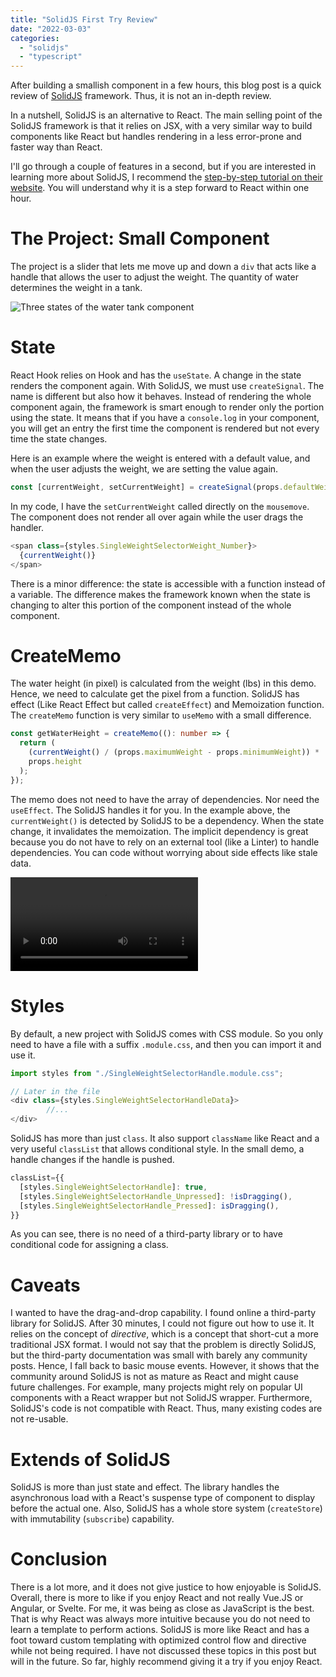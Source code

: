 ```yaml
---
title: "SolidJS First Try Review"
date: "2022-03-03"
categories:
  - "solidjs"
  - "typescript"
---
```


After building a smallish component in a few hours, this blog post is a quick review of [SolidJS](https://www.solidjs.com/) framework. Thus, it is not an in-depth review.

In a nutshell, SolidJS is an alternative to React. The main selling point of the SolidJS framework is that it relies on JSX, with a very similar way to build components like React but handles rendering in a less error-prone and faster way than React.

I'll go through a couple of features in a second, but if you are interested in learning more about SolidJS, I recommend the [step-by-step tutorial on their website](https://www.solidjs.com/tutorial/introduction_basics). You will understand why it is a step forward to React within one hour.

# The Project: Small Component
The project is a slider that lets me move up and down a `div` that acts like a handle that allows the user to adjust the weight. The quantity of water determines the weight in a tank.

![Three states of the water tank component](./images/WaterTankWeightControlInSolidJS.png)


# State
React Hook relies on Hook and has the `useState`. A change in the state renders the component again. With SolidJS, we must use `createSignal`. The name is different but also how it behaves. Instead of rendering the whole component again, the framework is smart enough to render only the portion using the state. It means that if you have a `console.log` in your component, you will get an entry the first time the component is rendered but not every time the state changes.

Here is an example where the weight is entered with a default value, and when the user adjusts the weight, we are setting the value again.

```typescript
const [currentWeight, setCurrentWeight] = createSignal(props.defaultWeight);
```

In my code, I have the `setCurrentWeight` called directly on the `mousemove`. The component does not render all over again while the user drags the handler. 

```typescript {2}
<span class={styles.SingleWeightSelectorWeight_Number}>
  {currentWeight()}
</span>
```
There is a minor difference: the state is accessible with a function instead of a variable. The difference makes the framework known when the state is changing to alter this portion of the component instead of the whole component.

# CreateMemo
The water height (in pixel) is calculated from the weight (lbs) in this demo. Hence, we need to calculate get the pixel from a function. SolidJS has effect (Like React Effect but called `createEffect`) and Memoization function. The `createMemo` function is very similar to `useMemo` with a small difference.

```typescript
const getWaterHeight = createMemo((): number => {
  return (
    (currentWeight() / (props.maximumWeight - props.minimumWeight)) *
    props.height
  );
});
```
The memo does not need to have the array of dependencies. Nor need the `useEffect`. The SolidJS handles it for you. In the example above, the `currentWeight()` is detected by SolidJS to be a dependency. When the state change, it invalidates the memoization. The implicit dependency is great because you do not have to rely on an external tool (like a Linter) to handle dependencies. You can code without worrying about side effects like stale data.

![](./images/WaterTankAnimation.mp4)

# Styles
By default, a new project with SolidJS comes with CSS module. So you only need to have a file with a suffix `.module.css`, and then you can import it and use it.

```typescript
import styles from "./SingleWeightSelectorHandle.module.css";

// Later in the file
<div class={styles.SingleWeightSelectorHandleData}>
        //...
</div>
```
SolidJS has more than just `class`. It also support `className` like React and a very useful `classList` that allows conditional style. In the small demo, a handle changes if the handle is pushed.

```typescript
classList={{
  [styles.SingleWeightSelectorHandle]: true,
  [styles.SingleWeightSelectorHandle_Unpressed]: !isDragging(),
  [styles.SingleWeightSelectorHandle_Pressed]: isDragging(),
}}
```
As you can see, there is no need of a third-party library or to have conditional code for assigning a class.

# Caveats
I wanted to have the drag-and-drop capability. I found online a third-party library for SolidJS. After 30 minutes, I could not figure out how to use it. It relies on the concept of _directive_, which is a concept that short-cut a more traditional JSX format. I would not say that the problem is directly SolidJS, but the third-party documentation was small with barely any community posts. Hence, I fall back to basic mouse events. However, it shows that the community around SolidJS is not as mature as React and might cause future challenges. For example, many projects might rely on popular UI components with a React wrapper but not SolidJS wrapper. Furthermore, SolidJS's code is not compatible with React. Thus, many existing codes are not re-usable.

# Extends of SolidJS
SolidJS is more than just state and effect. The library handles the asynchronous load with a React's suspense type of component to display before the actual one. Also, SolidJS has a whole store system (`createStore`) with immutability (`subscribe`) capability.

# Conclusion
There is a lot more, and it does not give justice to how enjoyable is SolidJS. Overall, there is more to like if you enjoy React and not really Vue.JS or Angular, or Svelte. For me, it was being as close as JavaScript is the best. That is why React was always more intuitive because you do not need to learn a template to perform actions. SolidJS is more like React and has a foot toward custom templating with optimized control flow and directive while not being required. I have not discussed these topics in this post but will in the future. So far, highly recommend giving it a try if you enjoy React.